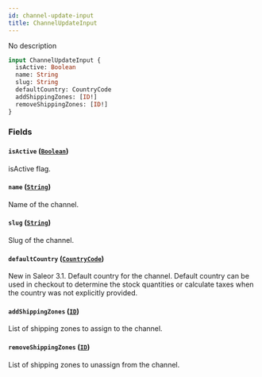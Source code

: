 ```yaml
---
id: channel-update-input
title: ChannelUpdateInput
---
```



No description

```graphql
input ChannelUpdateInput {
  isActive: Boolean
  name: String
  slug: String
  defaultCountry: CountryCode
  addShippingZones: [ID!]
  removeShippingZones: [ID!]
}
```


### Fields

#### `isActive` ([`Boolean`](../../../developer/api-reference/scalars/boolean))

isActive flag.


#### `name` ([`String`](../../../developer/api-reference/scalars/string))

Name of the channel.


#### `slug` ([`String`](../../../developer/api-reference/scalars/string))

Slug of the channel.


#### `defaultCountry` ([`CountryCode`](../../../developer/api-reference/enums/country-code))

New in Saleor 3.1. Default country for the channel. Default country can be used in checkout to determine the stock quantities or calculate taxes when the country was not explicitly provided.


#### `addShippingZones` ([`ID`](../../../developer/api-reference/scalars/id))

List of shipping zones to assign to the channel.


#### `removeShippingZones` ([`ID`](../../../developer/api-reference/scalars/id))

List of shipping zones to unassign from the channel.




